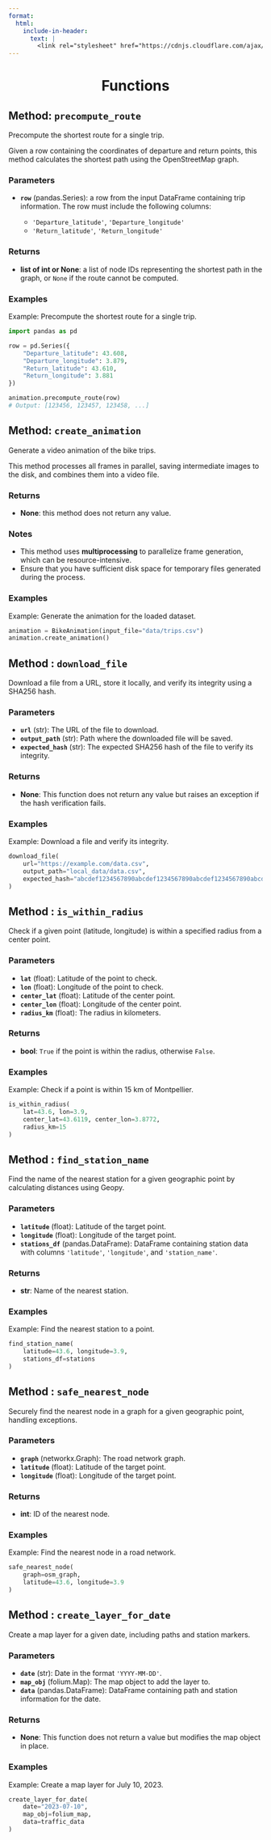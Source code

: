 ```yaml
---
format:
  html:
    include-in-header:
      text: |
        <link rel="stylesheet" href="https://cdnjs.cloudflare.com/ajax/libs/font-awesome/6.5.1/css/all.min.css">
---
```


<div style="text-align: center;" id="functions">
  <h1>Functions <i class="fas fa-book-open"></i></h1>
</div>

## Method: `precompute_route`

<p class = "text"> Precompute the shortest route for a single trip. </p>

<p class = "text"> Given a row containing the coordinates of departure and return points, this method calculates the shortest path using the OpenStreetMap graph. </p>

### Parameters

<ul class = "text">
  <li> **`row`** (pandas.Series): a row from the input DataFrame containing trip information. The row must include the following columns: </li> 
  <ul class = "text">
    <li> `'Departure_latitude'`, `'Departure_longitude'` </li>
    <li> `'Return_latitude'`, `'Return_longitude'` </li>
  </ul>
</ul>

### Returns

<ul class = "text"> 
  <li> **list of int or None**: a list of node IDs representing the shortest path in the graph, or `None` if the route cannot be computed. </li>
</ul>

### Examples

<p class = "text"> Example: Precompute the shortest route for a single trip. </p>

```python
import pandas as pd

row = pd.Series({
    "Departure_latitude": 43.608,
    "Departure_longitude": 3.879,
    "Return_latitude": 43.610,
    "Return_longitude": 3.881
})

animation.precompute_route(row)
# Output: [123456, 123457, 123458, ...]
```

## Method: `create_animation`

<p class = "text"> Generate a video animation of the bike trips. </p>

<p class = "text"> This method processes all frames in parallel, saving intermediate images to the disk, and combines them into a video file. </p>

### Returns

<ul class = "text">
  <li> **None**: this method does not return any value. </li>
</ul>

### Notes

<ul class = "text">
 <li> This method uses **multiprocessing** to parallelize frame generation, which can be resource-intensive. </li>
 <li> Ensure that you have sufficient disk space for temporary files generated during the process. </li>
</ul>

### Examples

<p class = "text"> Example: Generate the animation for the loaded dataset. </p>

```python
animation = BikeAnimation(input_file="data/trips.csv")
animation.create_animation()
```

## Method : `download_file`

<p class = "text"> Download a file from a URL, store it locally, and verify its integrity using a SHA256 hash. </p>

### Parameters

<ul class = "text">
  <li> **`url`** (str): The URL of the file to download. </li>
  <li> **`output_path`** (str): Path where the downloaded file will be saved. </li>
  <li> **`expected_hash`** (str): The expected SHA256 hash of the file to verify its integrity. </li>
</ul>

### Returns

<ul class = "text">
  <li> **None**: This function does not return any value but raises an exception if the hash verification fails. </li>
</ul>

### Examples

<p class = "text"> Example: Download a file and verify its integrity. </p>

```python
download_file(
    url="https://example.com/data.csv",
    output_path="local_data/data.csv",
    expected_hash="abcdef1234567890abcdef1234567890abcdef1234567890abcdef1234567890"
)
```

## Method : `is_within_radius`

<p class = "text"> Check if a given point (latitude, longitude) is within a specified radius from a center point. </p>

### Parameters

<ul class = "text"> <li> **`lat`** (float): Latitude of the point to check. </li> <li> **`lon`** (float): Longitude of the point to check. </li> <li> **`center_lat`** (float): Latitude of the center point. </li> <li> **`center_lon`** (float): Longitude of the center point. </li> <li> **`radius_km`** (float): The radius in kilometers. </li> </ul>

### Returns
<ul class = "text"> <li> **bool**: `True` if the point is within the radius, otherwise `False`. </li> </ul>

### Examples

<p class = "text"> Example: Check if a point is within 15 km of Montpellier. </p>

```python
is_within_radius(
    lat=43.6, lon=3.9, 
    center_lat=43.6119, center_lon=3.8772, 
    radius_km=15
)
```

## Method : `find_station_name`

<p class = "text"> Find the name of the nearest station for a given geographic point by calculating distances using Geopy. </p>

### Parameters

<ul class = "text"> <li> **`latitude`** (float): Latitude of the target point. </li> <li> **`longitude`** (float): Longitude of the target point. </li> <li> **`stations_df`** (pandas.DataFrame): DataFrame containing station data with columns `'latitude'`, `'longitude'`, and `'station_name'`. </li> </ul>

### Returns

<ul class = "text"> <li> **str**: Name of the nearest station. </li> </ul>

### Examples

<p class = "text"> Example: Find the nearest station to a point. </p>

```python
find_station_name(
    latitude=43.6, longitude=3.9, 
    stations_df=stations
)
```

## Method : `safe_nearest_node`

<p class = "text"> Securely find the nearest node in a graph for a given geographic point, handling exceptions. </p>

### Parameters

<ul class = "text"> <li> **`graph`** (networkx.Graph): The road network graph. </li> <li> **`latitude`** (float): Latitude of the target point. </li> <li> **`longitude`** (float): Longitude of the target point. </li> </ul>

### Returns

<ul class = "text"> <li> **int**: ID of the nearest node. </li> </ul>

### Examples

<p class = "text"> Example: Find the nearest node in a road network. </p>

```python
safe_nearest_node(
    graph=osm_graph, 
    latitude=43.6, longitude=3.9
)
```

## Method : `create_layer_for_date`

<p class = "text"> Create a map layer for a given date, including paths and station markers. </p>

### Parameters

<ul class = "text"> <li> **`date`** (str): Date in the format `'YYYY-MM-DD'`. </li> <li> **`map_obj`** (folium.Map): The map object to add the layer to. </li> <li> **`data`** (pandas.DataFrame): DataFrame containing path and station information for the date. </li> </ul>

### Returns

<ul class = "text"> <li> **None**: This function does not return a value but modifies the map object in place. </li> </ul>

### Examples

<p class = "text"> Example: Create a map layer for July 10, 2023. </p>

```python
create_layer_for_date(
    date="2023-07-10", 
    map_obj=folium_map, 
    data=traffic_data
)
```
